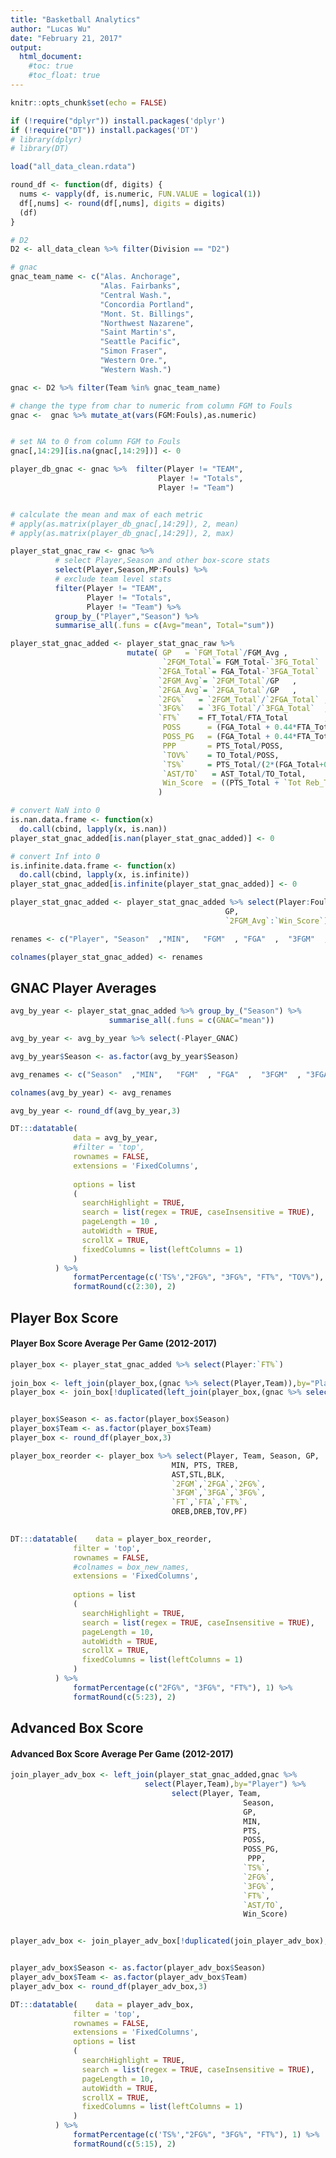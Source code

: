 ```yaml
---
title: "Basketball Analytics"
author: "Lucas Wu"
date: "February 21, 2017"
output:
  html_document:
    #toc: true
    #toc_float: true
---
```


```r
knitr::opts_chunk$set(echo = FALSE)

```


```r
if (!require("dplyr")) install.packages('dplyr')
if (!require("DT")) install.packages('DT')
# library(dplyr)
# library(DT)
```

```r
load("all_data_clean.rdata")
```

```r
round_df <- function(df, digits) {
  nums <- vapply(df, is.numeric, FUN.VALUE = logical(1))
  df[,nums] <- round(df[,nums], digits = digits)
  (df)
}

```


```r
# D2
D2 <- all_data_clean %>% filter(Division == "D2")

# gnac
gnac_team_name <- c("Alas. Anchorage",
                    "Alas. Fairbanks",
                    "Central Wash.",
                    "Concordia Portland",
                    "Mont. St. Billings",
                    "Northwest Nazarene",
                    "Saint Martin's",
                    "Seattle Pacific",
                    "Simon Fraser",
                    "Western Ore.",
                    "Western Wash.")

gnac <- D2 %>% filter(Team %in% gnac_team_name)

# change the type from char to numeric from column FGM to Fouls 
gnac <-  gnac %>% mutate_at(vars(FGM:Fouls),as.numeric)


# set NA to 0 from column FGM to Fouls
gnac[,14:29][is.na(gnac[,14:29])] <- 0

player_db_gnac <- gnac %>%  filter(Player != "TEAM",
                                 Player != "Totals",
                                 Player != "Team")


# calculate the mean and max of each metric
# apply(as.matrix(player_db_gnac[,14:29]), 2, mean)
# apply(as.matrix(player_db_gnac[,14:29]), 2, max)

player_stat_gnac_raw <- gnac %>% 
          # select Player,Season and other box-score stats 
          select(Player,Season,MP:Fouls) %>%
          # exclude team level stats
          filter(Player != "TEAM",
                 Player != "Totals",
                 Player != "Team") %>% 
          group_by_("Player","Season") %>% 
          summarise_all(.funs = c(Avg="mean", Total="sum"))

player_stat_gnac_added <- player_stat_gnac_raw %>% 
                          mutate( GP   = `FGM_Total`/FGM_Avg ,
                                  `2FGM_Total`= FGM_Total-`3FG_Total`     ,
                                 `2FGA_Total`= FGA_Total-`3FGA_Total`    ,
                                 `2FGM_Avg`= `2FGM_Total`/GP   ,
                                 `2FGA_Avg`= `2FGA_Total`/GP   ,
                                 `2FG%`   = `2FGM_Total`/`2FGA_Total` ,
                                 `3FG%`   = `3FG_Total`/`3FGA_Total`  ,
                                 `FT%`    = FT_Total/FTA_Total        ,
                                  POSS      = (FGA_Total + 0.44*FTA_Total + TO_Total),
                                  POSS_PG   = (FGA_Total + 0.44*FTA_Total + TO_Total) / (GP),
                                  PPP       = PTS_Total/POSS, 
                                  `TOV%`    = TO_Total/POSS,
                                  `TS%`     = PTS_Total/(2*(FGA_Total+0.44*FTA_Total)),
                                  `AST/TO`   = AST_Total/TO_Total,
                                  Win_Score  = ((PTS_Total + `Tot Reb_Total` + STL_Total + 0.5 * AST_Total) + (0.5 * BLK_Total) - (FGA_Total) - TO_Total - 0.5 * FT_Total - 0.5 * Fouls_Total)/(GP)
                                 )

# convert NaN into 0
is.nan.data.frame <- function(x)
  do.call(cbind, lapply(x, is.nan))
player_stat_gnac_added[is.nan(player_stat_gnac_added)] <- 0

# convert Inf into 0
is.infinite.data.frame <- function(x)
  do.call(cbind, lapply(x, is.infinite))
player_stat_gnac_added[is.infinite(player_stat_gnac_added)] <- 0 

```

```r

player_stat_gnac_added <- player_stat_gnac_added %>% select(Player:Fouls_Avg, 
                                                GP, 
                                                `2FGM_Avg`:`Win_Score`)

renames <- c("Player", "Season"  ,"MIN",   "FGM"  , "FGA"  ,  "3FGM"  , "3FGA"  ,  "FT"  ,  "FTA"  ,  "PTS"  ,  "OREB" , "DREB", "TREB" , "AST"  ,   "TOV"    ,  "STL"  , "BLK" ,  "PF" , "GP", "2FGM", "2FGA", "2FG%", "3FG%", "FT%", "POSS", "POSS_PG", "PPP", "TOV%","TS%","AST/TO","Win_Score")

colnames(player_stat_gnac_added) <- renames


```


## GNAC Player Averages

```r
avg_by_year <- player_stat_gnac_added %>% group_by_("Season") %>% 
                      summarise_all(.funs = c(GNAC="mean"))

avg_by_year <- avg_by_year %>% select(-Player_GNAC)

avg_by_year$Season <- as.factor(avg_by_year$Season)

avg_renames <- c("Season"  ,"MIN",   "FGM"  , "FGA"  ,  "3FGM"  , "3FGA"  ,  "FT"  ,  "FTA"  ,  "PTS"  ,  "OREB" , "DREB", "TREB" , "AST"  ,   "TOV"    ,  "STL"  , "BLK" ,  "PF" , "GP", "2FGM", "2FGA", "2FG%", "3FG%", "FT%", "POSS", "POSS_PG", "PPP", "TOV%","TS%","AST/TO","Win_Score")

colnames(avg_by_year) <- avg_renames

avg_by_year <- round_df(avg_by_year,3)

DT:::datatable(    
              data = avg_by_year, 
              #filter = 'top', 
              rownames = FALSE,
              extensions = 'FixedColumns',
                                
              options = list
              (
                searchHighlight = TRUE,
                search = list(regex = TRUE, caseInsensitive = TRUE),
                pageLength = 10 ,
                autoWidth = TRUE,
                scrollX = TRUE,
                fixedColumns = list(leftColumns = 1)
              )
          ) %>% 
              formatPercentage(c('TS%',"2FG%", "3FG%", "FT%", "TOV%"), 1)  %>% 
              formatRound(c(2:30), 2)

```



## Player Box Score

#### Player Box Score Average Per Game (2012-2017)

```r
player_box <- player_stat_gnac_added %>% select(Player:`FT%`)
                                          
join_box <- left_join(player_box,(gnac %>% select(Player,Team)),by="Player",copy = FALSE)
player_box <- join_box[!duplicated(left_join(player_box,(gnac %>% select(Player,Team)),by="Player",copy = FALSE)),]


player_box$Season <- as.factor(player_box$Season)
player_box$Team <- as.factor(player_box$Team)
player_box <- round_df(player_box,3)

player_box_reorder <- player_box %>% select(Player, Team, Season, GP,
                                    MIN, PTS, TREB,
                                    AST,STL,BLK,
                                    `2FGM`,`2FGA`,`2FG%`,
                                    `3FGM`,`3FGA`,`3FG%`,
                                    `FT`,`FTA`,`FT%`,
                                    OREB,DREB,TOV,PF)
                                    

DT:::datatable(    data = player_box_reorder, 
              filter = 'top', 
              rownames = FALSE,
              #colnames = box_new_names,
              extensions = 'FixedColumns',
              
              options = list
              (
                searchHighlight = TRUE,
                search = list(regex = TRUE, caseInsensitive = TRUE),
                pageLength = 10,
                autoWidth = TRUE,
                scrollX = TRUE,
                fixedColumns = list(leftColumns = 1)
              )
          ) %>% 
              formatPercentage(c("2FG%", "3FG%", "FT%"), 1) %>% 
              formatRound(c(5:23), 2)

```

## Advanced Box Score

#### Advanced Box Score Average Per Game (2012-2017)


```r

join_player_adv_box <- left_join(player_stat_gnac_added,gnac %>% 
                              select(Player,Team),by="Player") %>% 
                                    select(Player, Team,
                                                    Season,
                                                    GP,
                                                    MIN,
                                                    PTS,
                                                    POSS,
                                                    POSS_PG,
                                                     PPP,
                                                    `TS%`,
                                                    `2FG%`,
                                                    `3FG%`,
                                                    `FT%`,
                                                    `AST/TO`,
                                                    Win_Score)


player_adv_box <- join_player_adv_box[!duplicated(join_player_adv_box),]


player_adv_box$Season <- as.factor(player_adv_box$Season)
player_adv_box$Team <- as.factor(player_adv_box$Team)
player_adv_box <- round_df(player_adv_box,3)

DT:::datatable(    data = player_adv_box, 
              filter = 'top', 
              rownames = FALSE,
              extensions = 'FixedColumns',
              options = list
              (
                searchHighlight = TRUE,
                search = list(regex = TRUE, caseInsensitive = TRUE),
                pageLength = 10,
                autoWidth = TRUE,
                scrollX = TRUE,
                fixedColumns = list(leftColumns = 1)
              )
          ) %>% 
              formatPercentage(c('TS%',"2FG%", "3FG%", "FT%"), 1) %>% 
              formatRound(c(5:15), 2)

```